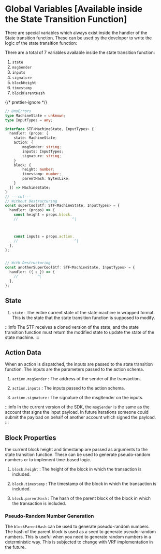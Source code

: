 # Global Variables [Available inside the State Transition Function]

There are special variables which always exist inside the handler of the State transition function. These can be used by the developer to write the logic of the state transition function:

There are a total of 7 variables available inside the state transition function:

1. `state`
2. `msgSender`
3. `inputs`
4. `signature`
5. `blockHeight`
6. `timestamp`
7. `blockParentHash`

{/* prettier-ignore */}
```ts twoslash [transitions.ts]
// @noErrors
type MachineState = unknown;
type InputTypes = any;

interface STF<MachineState, InputTypes> {
  handler: (props: {
    state: MachineState;
    action: {
        msgSender: string;
        inputs: InputTypes;
        signature: string;
    }
    block: {
        height: number;
        timestamp: number;
        parentHash: BytesLike;
    }
  }) => MachineState;
}
// ---cut---
// Without Destructuring
const superCoolStf: STF<MachineState, InputTypes> = {
  handler: (props) => {
    const height = props.block.
    //                         ^|



    const inputs = props.action.
    //                          ^|
  },
};


// With Destructuring
const anotherSuperCoolStf: STF<MachineState, InputTypes> = {
  handler: ({ s }) => {
    //         ^|
  },
};
```

## State

1. `state` : The entire current state of the state machine in wrapped format. This is the state that the state transition function is supposed to modify.

:::info
The STF receives a cloned version of the state, and the state transition function must return the modified state to update the state of the state machine.
:::

## Action Data

When an action is dispatched, the inputs are passed to the state transition function. The inputs are the parameters passed to the action schema.

1. `action.msgSender` : The address of the sender of the transaction.

2. `action.inputs` : The inputs passed to the action schema.

3. `action.signature` : The signature of the msgSender on the inputs.

:::info
In the current version of the SDK, the `msgSender` is the same as the account that signs the input payload. In future iterations someone could submit the payload on behalf of another account which signed the payload.
:::

## Block Properties

the current block height and timestamp are passed as arguments to the state transition function. These can be used to generate pseudo-random numbers or to implement time-based logic.

1. `block.height` : The height of the block in which the transaction is included.

2. `block.timestamp` : The timestamp of the block in which the transaction is included.

3. `block.parentHash` : The hash of the parent block of the block in which the transaction is included.

### Pseudo-Random Number Generation

The `blockParentHash` can be used to generate pseudo-random numbers. The hash of the parent block is used as a seed to generate pseudo-random numbers. This is useful when you need to generate random numbers in a deterministic way. This is subjected to change with VRF implementation in the future.
